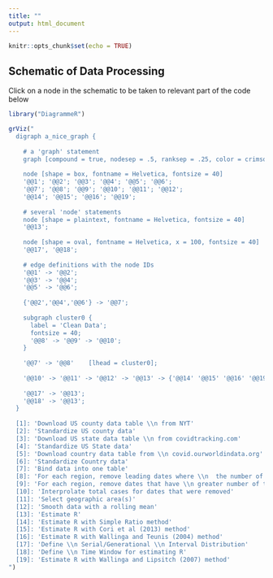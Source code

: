 ```yaml
---
title: ""
output: html_document
---
```


```r
knitr::opts_chunk$set(echo = TRUE)
```

## Schematic of Data Processing
Click on a node in the schematic to be taken to relevant part of the code below

```r
library("DiagrammeR")

grViz("
  digraph a_nice_graph {
  
    # a 'graph' statement
    graph [compound = true, nodesep = .5, ranksep = .25, color = crimson]
    
    node [shape = box, fontname = Helvetica, fontsize = 40]
    '@@1'; '@@2'; '@@3'; '@@4'; '@@5'; '@@6'; 
    '@@7'; '@@8'; '@@9'; '@@10'; '@@11'; '@@12';
    '@@14'; '@@15'; '@@16'; '@@19';
    
    # several 'node' statements
    node [shape = plaintext, fontname = Helvetica, fontsize = 40]
    '@@13';
    
    node [shape = oval, fontname = Helvetica, x = 100, fontsize = 40]
    '@@17', '@@18';
    
    # edge definitions with the node IDs
    '@@1' -> '@@2';
    '@@3' -> '@@4';
    '@@5' -> '@@6';
    
    {'@@2','@@4','@@6'} -> '@@7';
    
    subgraph cluster0 {
      label = 'Clean Data';
      fontsize = 40;
      '@@8' -> '@@9' -> '@@10';
    }
    
    '@@7' -> '@@8'    [lhead = cluster0];
    
    '@@10' -> '@@11' -> '@@12' -> '@@13' -> {'@@14' '@@15' '@@16' '@@19'};
    
    '@@17' -> '@@13';
    '@@18' -> '@@13';
  }
    
  [1]: 'Download US county data table \\n from NYT'
  [2]: 'Standardize US county data'
  [3]: 'Download US state data table \\n from covidtracking.com'
  [4]: 'Standardize US State data'
  [5]: 'Download country data table from \\n covid.ourworldindata.org'
  [6]: 'Standardize Country data'
  [7]: 'Bind data into one table'
  [8]: 'For each region, remove leading dates where \\n  the number of total cases is unknown or 0'
  [9]: 'For each region, remove dates that have \\n greater number of total cases than a future date'
  [10]: 'Interprolate total cases for dates that were removed'
  [11]: 'Select geographic area(s)'
  [12]: 'Smooth data with a rolling mean' 
  [13]: 'Estimate R'
  [14]: 'Estimate R with Simple Ratio method'
  [15]: 'Estimate R with Cori et al (2013) method'
  [16]: 'Estimate R with Wallinga and Teunis (2004) method'
  [17]: 'Define \\n Serial/Generational \\n Interval Distribution' 
  [18]: 'Define \\n Time Window for estimating R' 
  [19]: 'Estimate R with Wallinga and Lipsitch (2007) method'
")
```

